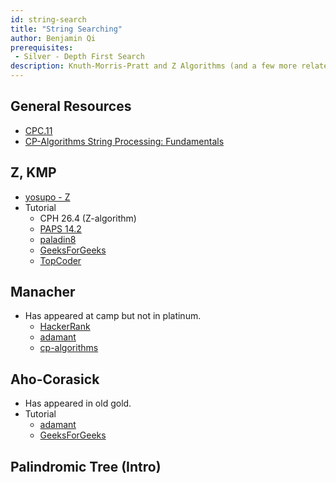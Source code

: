 ```yaml
---
id: string-search
title: "String Searching"
author: Benjamin Qi
prerequisites: 
 - Silver - Depth First Search
description: Knuth-Morris-Pratt and Z Algorithms (and a few more related topics).
---
```


## General Resources

 - [CPC.11](https://github.com/SuprDewd/T-414-AFLV/tree/master/11_strings)
 - [CP-Algorithms String Processing: Fundamentals](https://cp-algorithms.com/)

## Z, KMP

  - [yosupo - Z](https://judge.yosupo.jp/problem/zalgorithm)
  - Tutorial
    - CPH 26.4 (Z-algorithm)
    - [PAPS 14.2](https://www.csc.kth.se/~jsannemo/slask/main.pdf)
    - [paladin8](http://codeforces.com/blog/entry/3107)
    - [GeeksForGeeks](http://www.geeksforgeeks.org/searching-for-patterns-set-2-kmp-algorithm/)
    - [TopCoder](https://www.topcoder.com/community/data-science/data-science-tutorials/introduction-to-string-searching-algorithms/)

## Manacher

  - Has appeared at camp but not in platinum.
    - [HackerRank](https://www.hackerrank.com/topics/manachers-algorithm)
    - [adamant](http://codeforces.com/blog/entry/12143)
    - [cp-algorithms](https://cp-algorithms.com/string/manacher.html)
    
## Aho-Corasick

  - Has appeared in old gold.
  - Tutorial
    - [adamant](http://codeforces.com/blog/entry/14854)
    - [GeeksForGeeks](http://www.geeksforgeeks.org/aho-corasick-algorithm-pattern-searching/)

## Palindromic Tree (Intro)
